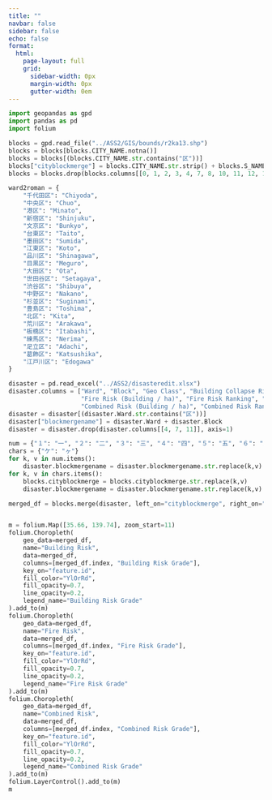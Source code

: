 ```yaml
---
title: ""
navbar: false
sidebar: false
echo: false
format:
  html:
    page-layout: full
    grid:
      sidebar-width: 0px
      margin-width: 0px
      gutter-width: 0em
---
```

```python
import geopandas as gpd
import pandas as pd
import folium

blocks = gpd.read_file("../ASS2/GIS/bounds/r2ka13.shp")
blocks = blocks[blocks.CITY_NAME.notna()]
blocks = blocks[(blocks.CITY_NAME.str.contains("区"))]
blocks["cityblockmerge"] = blocks.CITY_NAME.str.strip() + blocks.S_NAME.str.strip()
blocks = blocks.drop(blocks.columns[[0, 1, 2, 3, 4, 7, 8, 10, 11, 12, 13, 14, 15, 16, 17, 18, 19, 20, 21, 22, 23, 24, 25, 26, 27, 28]], axis=1)

ward2roman = {
    "千代田区": "Chiyoda",
    "中央区": "Chuo",
    "港区": "Minato",
    "新宿区": "Shinjuku",
    "文京区": "Bunkyo",
    "台東区": "Taito",
    "墨田区": "Sumida",
    "江東区": "Koto",
    "品川区": "Shinagawa",
    "目黒区": "Meguro",
    "大田区": "Ota",
    "世田谷区": "Setagaya",
    "渋谷区": "Shibuya",
    "中野区": "Nakano",
    "杉並区": "Suginami",
    "豊島区": "Toshima",
    "北区": "Kita",
    "荒川区": "Arakawa",
    "板橋区": "Itabashi",
    "練馬区": "Nerima",
    "足立区": "Adachi",
    "葛飾区": "Katsushika",
    "江戸川区": "Edogawa"
}

disaster = pd.read_excel("../ASS2/disasteredit.xlsx")
disaster.columns = ["Ward", "Block", "Geo Class", "Building Collapse Risk (Building / ha)", "Building Collapse Risk Ranking", "Building Risk Grade", 
                    "Fire Risk (Building / ha)", "Fire Risk Ranking", "Fire Risk Grade", "Disaster Relief Difficulty Rating", 
                    "Combined Risk (Building / ha)", "Combined Risk Ranking", "Combined Risk Grade"]
disaster = disaster[(disaster.Ward.str.contains("区"))]
disaster["blockmergename"] = disaster.Ward + disaster.Block
disaster = disaster.drop(disaster.columns[[4, 7, 11]], axis=1)

num = {"１": "一", "２": "二", "３": "三", "４": "四", "５": "五", "６": "六", "７": "七", "８": "八", "９": "九"}
chars = {"ケ": "ヶ"}
for k, v in num.items():
    disaster.blockmergename = disaster.blockmergename.str.replace(k,v)
for k, v in chars.items():
    blocks.cityblockmerge = blocks.cityblockmerge.str.replace(k,v)
    disaster.blockmergename = disaster.blockmergename.str.replace(k,v)

merged_df = blocks.merge(disaster, left_on="cityblockmerge", right_on="blockmergename", how="outer",indicator=True)


m = folium.Map([35.66, 139.74], zoom_start=11)
folium.Choropleth(
    geo_data=merged_df,
    name="Building Risk",
    data=merged_df,
    columns=[merged_df.index, "Building Risk Grade"],
    key_on="feature.id",
    fill_color="YlOrRd",
    fill_opacity=0.7,
    line_opacity=0.2,
    legend_name="Building Risk Grade"
).add_to(m)
folium.Choropleth(
    geo_data=merged_df,
    name="Fire Risk",
    data=merged_df,
    columns=[merged_df.index, "Fire Risk Grade"],
    key_on="feature.id",
    fill_color="YlOrRd",
    fill_opacity=0.7,
    line_opacity=0.2,
    legend_name="Fire Risk Grade"
).add_to(m)
folium.Choropleth(
    geo_data=merged_df,
    name="Combined Risk",
    data=merged_df,
    columns=[merged_df.index, "Combined Risk Grade"],
    key_on="feature.id",
    fill_color="YlOrRd",
    fill_opacity=0.7,
    line_opacity=0.2,
    legend_name="Combined Risk Grade"
).add_to(m)
folium.LayerControl().add_to(m)
m

```